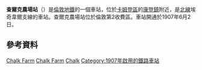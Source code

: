 {{Infobox London station
| name             = 查爾克農場<br />Chalk Farm
| symbol           = underground
| manager          = [[倫敦地鐵|倫敦地鐵]]
| locale           = {{link-en|查爾克農場|Chalk Farm}}
| borough          = [[卡姆登區|卡姆登區]]
| platforms        = 2
| fare_zone        = 2
| tubecode         = ZCF
| image_name       = Chalk Farm stn entrance.JPG
| latitude         = {{decdeg|51|32|39|N|4}}
| longitude        = {{decdeg|0|09|12|W|4}}
| original         = [[Charing_Cross,_Euston_and_Hampstead_Railway|Charing Cross, Euston and Hampstead Railway]]
| years1           = 1907年6月22日
| events1          = 開通
<!--
| tubeexits06      = 4.04
| tubeexits07      = {{increase}} 4.65
| tubeexits08      = {{increase}} 4.85 
| tubeexits09      = {{increase}} 5.39 -->
| listing_grade =II
| listing_entry=1401028
| listing_start=20 July 2011
| listing_reference=<ref name="eh_1401028">{{National Heritage List for England |num=1358037 |desc=Chalk Farm Underground Station |accessdate=3 April 2015}}</ref>
}}
'''查爾克農場站'''（{{lang-en|Chalk Farm tube station}}）是[[倫敦地鐵|倫敦地鐵]]的一個車站，位於[[卡姆登區|卡姆登區]]的[[康登鎮|康登鎮]]附近，是[[北線|北線]]埃奇韋爾支線的車站。查爾克農場站位於倫敦第2收費區。車站開通於1907年6月2日。
== 參考資料 ==
{{reflist}}

{{倫敦地鐵北線}}

[[Category:北線車站|Chalk Farm]]
[[Category:卡姆登區鐵路車站|Chalk Farm]]
[[Category:倫敦通宵地鐵車站|Chalk]]
[[Category:1907年啟用的鐵路車站|Category:1907年啟用的鐵路車站]]